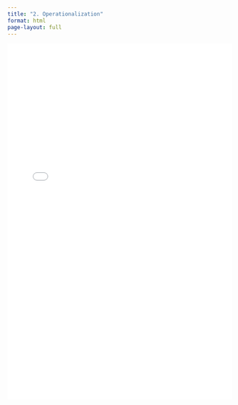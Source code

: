 ```yaml
---
title: "2. Operationalization"
format: html
page-layout: full
---
```


<iframe src="lec2.html" width="100%" height="800px" style="border: none;">

</iframe>

